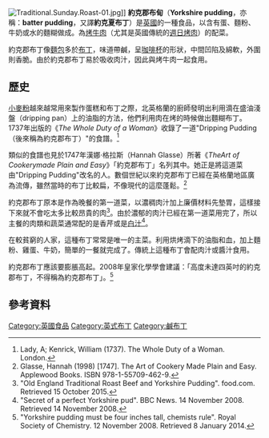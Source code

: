 {{expand|time=2013-06-28T17:18:13+00:00}}
{{noteTA
|T=zh:約克郡布甸; zh-cn:约克郡布甸; zh-tw:約克郡布丁; zh-hk:約克郡布甸
|1=zh:布甸; zh-cn:布甸; zh-tw:布丁; zh-hk:布甸
}}
{{Infobox prepared food
| name             = 約克郡布甸
| image            = Yorkshire-puddings.jpg
| imagesize        =
| caption          =
| alternate_name   =
| country          = [[英格蘭|英格蘭]][[约克郡|约克郡]]
| type             = [[布丁|布丁]]（實際上較接近'''麵包'''）
| served           =
| main_ingredient  = [[牛奶|牛奶]]或[[水|水]]、[[麵粉|麵粉]]和[[蛋|蛋]]
| variations       =
| calories         =
| other            =
}}
[[File:Traditional.Sunday.Roast-01.jpg|thumb]]]]
'''約克郡布甸'''（'''Yorkshire pudding'''，亦稱：'''batter pudding'''，又譯'''約克夏布丁'''）是[[英國|英國]]的一種食品，以含有蛋、麵粉、牛奶或水的麵糊做成。為[[烤牛肉|烤牛肉]]（尤其是英國傳統的[[週日烤肉|週日烤肉]]）的配菜。

約克郡布丁像[[麵包|麵包]]多於[[布丁|布丁]]，味道帶鹹，呈[[咖啡杯|咖啡杯]]的形狀，中間凹陷及綿軟，外圍則香脆。由於約克郡布丁易於吸收肉汁，因此與烤牛肉一起食用。

== 歷史 ==
[[麵粉|小麥粉]]越來越常用來製作蛋糕和布丁之際，北英格蘭的廚師發明出利用滴在盛油淺盤（dripping pan）上的油脂的方法，他們利用肉在烤的時候做出麵糊布丁。1737年出版的《''The Whole Duty of a Woman''》收錄了一道"Dripping Pudding（後來稱為約克郡布丁）"的食譜。<ref>Lady, A; Kenrick, William (1737). The Whole Duty of a Woman. London.</ref>

類似的食譜也見於1747年漢娜·格拉斯（Hannah Glasse）所著《''TheArt of Cookerymade Plain and Easy''》「約克郡布丁」名列其中。她正是將這道菜由"Dripping Pudding"改名的人。數個世紀以來約克郡布丁已經在英格蘭地區廣為流傳，雖然當時的布丁比較扁，不像現代的這麼蓬鬆。<ref>Glasse, Hannah (1998) [1747]. The Art of Cookery Made Plain and Easy. Applewood Books. ISBN 978-1-55709-462-9.</ref>

約克郡布丁原本是作為晚餐的第一道菜，以濃稠肉汁加上廉價材料先墊胃，這樣接下來就不會吃太多比較昂貴的肉<ref> "Old England Traditional Roast Beef and Yorkshire Pudding". food.com. Retrieved 15 October 2015.</ref>。由於濃郁的肉汁已經在第一道菜用完了，所以主餐的肉類和蔬菜通常配的是香芹或是[[白汁|白汁]]<ref> "Secret of a perfect Yorkshire pud". BBC News. 14 November 2008. Retrieved 14 November 2008.</ref>。

在較貧窮的人家，這種布丁常常是唯一的主菜。利用烘烤滴下的油脂和血，加上麵粉、雞蛋、牛奶，簡單的一餐就完成了。傳統上這種布丁會配肉汁或醬汁食用。

約克郡布丁應該要膨脹高起。2008年皇家化學學會建議：「高度未達四英吋的約克郡布丁，不得稱為約克郡布丁」。<ref>"Yorkshire pudding must be four inches tall, chemists rule". Royal Society of Chemistry. 12 November 2008. Retrieved 8 January 2014.</ref>

== 參考資料 ==
[[Category:英國食品|Category:英國食品]]
[[Category:英式布丁|Category:英式布丁]]
[[Category:鹹布丁|Category:鹹布丁]]